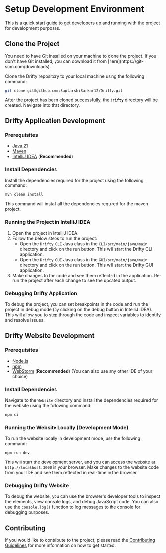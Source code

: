 
# Setup Development Environment

This is a quick start guide to get developers up and running with the project for development purposes.

## Clone the Project

<Callout type="info">
  You need to have Git installed on your machine to clone the project. If you
  don't have Git installed, you can download it from
  [here](https://git-scm.com/downloads).
</Callout>

Clone the Drifty repository to your local machine using the following command:

```bash
git clone git@github.com:SaptarshiSarkar12/Drifty.git
```

After the project has been cloned successfully, the **`Drifty`** directory will be created. Navigate into that directory.

## Drifty Application Development

### Prerequisites

- [Java 21](https://www.oracle.com/java/technologies/downloads/#java21)
- [Maven](https://maven.apache.org/download.cgi)
- [IntelliJ IDEA](https://www.jetbrains.com/idea/) (**Recommended**)

### Install Dependencies

Install the dependencies required for the project using the following command:

```bash
mvn clean install
```

This command will install all the dependencies required for the maven project.

### Running the Project in IntelliJ IDEA

1. Open the project in IntelliJ IDEA.
2. Follow the below steps to run the project:
   - Open the `Drifty_CLI` Java class in the `CLI/src/main/java/main` directory and click on the run button. This will start the Drifty CLI application.
   - Open the `Drifty_GUI` Java class in the `GUI/src/main/java/main` directory and click on the run button. This will start the Drifty GUI application.
3. Make changes to the code and see them reflected in the application. Re-run the project after each change to see the updated output.

### Debugging Drifty Application

To debug the project, you can set breakpoints in the code and run the project in debug mode (by clicking on the debug button in IntelliJ IDEA). This will allow you to step through the code and inspect variables to identify and resolve issues.

## Drifty Website Development

### Prerequisites

- [Node.js](https://nodejs.org/en/download/)
- [npm](https://www.npmjs.com/get-npm)
- [WebStorm](https://www.jetbrains.com/webstorm/) (**Recommended**) (You can also use any other IDE of your choice)

### Install Dependencies

Navigate to the `Website` directory and install the dependencies required for the website using the following command:

```bash
npm ci
```

### Running the Website Locally (Development Mode)

To run the website locally in development mode, use the following command:

```bash
npm run dev
```

This will start the development server, and you can access the website at `http://localhost:3000` in your browser.
Make changes to the website code from your IDE and see them reflected in real-time in the browser.

### Debugging Drifty Website

To debug the website, you can use the browser's developer tools to inspect the elements, view console logs, and debug JavaScript code. You can also use the `console.log()` function to log messages to the console for debugging purposes.

## Contributing

If you would like to contribute to the project, please read the [Contributing Guidelines](../Contributing.md) for more information on how to get started.
